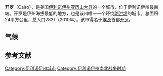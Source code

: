 {{Infobox settlement
| name = 开罗
| native_name = Cairo
| image_skyline = PublicLibraryCairoIL.jpg
| image_caption = 开罗公共图书馆
| image_flag = 
| image_shield = 
| pushpin_map = USA Illinois
| pushpin_label_position = left
| coordinates_region = PL
| subdivision_type = 国家
| subdivision_name = 美国
| subdivision_type1 = [[美国行政区划|州]]
| subdivision_name1 = [[伊利诺伊州|伊利诺伊州]]
| subdivision_type2 = [[县_(美国)|县]]
| subdivision_name2 = [[亞歷山大縣_(伊利諾伊州)|亚历山大县]]
| area_total_km2 = 24
| population_as_of = 2010年
| population_total = 2831
| population_density_km2 = auto
| timezone = [[北美中部时区|北美中部时间（CST）]]
| utc_offset = -6
| timezone_DST = [[北美中部时区|北美中部夏令时间（CDT）]]
| utc_offset_DST = -5
| latd = 37 | latm = 0 | lats = 47 | latNS = N | longd = 89 | longm = 10 | longs = 49 | longEW = W
| postal_code_type = 邮编
| postal_code = 62914
| website = http://www.bialogard.info/ }}
'''开罗'''（Cairo），是美国[[伊利诺伊州|伊利诺伊州]][[亞歷山大縣_(伊利諾伊州)|亚历山大县]]的一个城市，位于伊利诺伊州最南端。开罗是伊州海拔最低的地方，也是该州唯一一个环绕[[防洪堤|防洪堤]]的城市。总面积24平方公里，总人口2831（2010年）。该市得名于[[埃及|埃及]]首都[[开罗|开罗]]。

== 气候 ==
{{Weather box |imperial first = N |location = 开罗
|single line = Y
|Jan record high F =  75
|Feb record high F =  77
|Mar record high F =  85
|Apr record high F =  94
|May record high F =  98
|Jun record high F = 106
|Jul record high F = 108
|Aug record high F = 103
|Sep record high F = 103
|Oct record high F =  92
|Nov record high F =  82
|Dec record high F =  79
|year record high F =108
|Jan high F = 42.7
|Feb high F = 47.9
|Mar high F = 58.5<!--rounds down to 58-->
|Apr high F = 69.6
|May high F = 78.1
|Jun high F = 86.2
|Jul high F = 89.0
|Aug high F = 88.1
|Sep high F = 81.3
|Oct high F = 70.3
|Nov high F = 57.9
|Dec high F = 45.6
|year high F =67.9
|Jan low F = 25.2
|Feb low F = 29.1
|Mar low F = 36.9
|Apr low F = 46.4
|May low F = 56.9
|Jun low F = 65.1
|Jul low F = 68.8
|Aug low F = 67.0
|Sep low F = 58.6
|Oct low F = 47.2
|Nov low F = 38.3
|Dec low F = 28.9
|year low F =47.4
|Jan record low F = −12
|Feb record low F =  −5
|Mar record low F =   6
|Apr record low F =  25
|May record low F =  36
|Jun record low F =  45
|Jul record low F =  56
|Aug record low F =  50
|Sep record low F =  39
|Oct record low F =  27
|Nov record low F =   5
|Dec record low F =  −9
|year record low F= −12
|precipitation colour = green
|Jan precipitation inch = 3.69
|Feb precipitation inch = 3.77
|Mar precipitation inch = 4.05
|Apr precipitation inch = 4.63
|May precipitation inch = 5.27
|Jun precipitation inch = 3.91
|Jul precipitation inch = 4.14
|Aug precipitation inch = 3.01
|Sep precipitation inch = 3.19
|Oct precipitation inch = 4.05
|Nov precipitation inch = 4.46
|Dec precipitation inch = 4.47
|year precipitation inch=
|Jan snow inch = 3.1
|Feb snow inch = 2.4
|Mar snow inch = 1.6
|Apr snow inch = 0
|May snow inch = 0
|Jun snow inch = 0
|Jul snow inch = 0
|Aug snow inch = 0
|Sep snow inch = 0
|Oct snow inch = 0
|Nov snow inch = 0.3
|Dec snow inch = 1.1
|year snow inch =8.6
|unit precipitation days = 0.01 in
|Jan precipitation days =  8.3
|Feb precipitation days =  9.5
|Mar precipitation days =  9.8
|Apr precipitation days = 10.8
|May precipitation days = 10.6
|Jun precipitation days =  9.1
|Jul precipitation days =  7.9
|Aug precipitation days =  6.9
|Sep precipitation days =  6.4
|Oct precipitation days =  7.9
|Nov precipitation days =  9.1
|Dec precipitation days = 10.1
|year precipitation days=
|Jan sun = 144.4
|Feb sun = 150.5
|Mar sun = 198.0
|Apr sun = 238.8
|May sun = 277.8
|Jun sun = 307.4
|Jul sun = 318.9
|Aug sun = 300.8
|Sep sun = 242.4
|Oct sun = 216.9
|Nov sun = 139.3
|Dec sun = 125.4
|year sun=2660.6
|source 1 = NOAA (1981–2010 temperature and precipitation normals, sun 1961–1987)<ref name = NOAA>{{cite web |url=ftp://ftp.ncdc.noaa.gov/pub/data/normals/1981-2010/products/station/USW00093809.normals.txt |publisher=National Oceanic and Atmospheric Administration |title=Station Name: IL CAIRO 3N |deadurl=no |accessdate=2013-04-15}}</ref><ref name = "NOAA DOSSIER">
{{cite web
| url = ftp://ftp.atdd.noaa.gov/pub/GCOS/WMO-Normals/TABLES/REG_IV/US/GROUP1/00111166.TXT
| title = Cairo/WSO City IL Climate Normals 1961-1987
| publisher = [[National_Oceanic_and_Atmospheric_Administration|National Oceanic and Atmospheric Administration]]
| accessdate = December 10, 2013
}}</ref>
|source 2 = Western Regional Climate Center (snow normals 1948–2012),<ref name = WRCC >{{cite web
| url = http://www.wrcc.dri.edu/cgi-bin/cliMAIN.pl?il1166
| title = General Climate Summary Tables
| publisher = Western Regional Climate Center
| accessdate = February 28, 2013
| archive-date = 2019-11-03
| archive-url = https://web.archive.org/web/20191103052431/https://wrcc.dri.edu/cgi-bin/cliMAIN.pl?il1166
| dead-url = no
}}</ref> The Weather Channel (extremes) <ref>{{cite web|url = http://www.weather.com/weather/wxclimatology/monthly/graph/USIL0168|title = Climate Statistics for Cairo, Illinois|accessdate = March 23, 2012|archive-date = 2012-09-09|archive-url = https://www.webcitation.org/6AYZUaK7e?url=http://www.weather.com/weather/wxclimatology/monthly/graph/USIL0168|dead-url = no}}</ref>
|date=April 2012}}

==参考文献==
{{reflist}}

{{亞歷山大縣 (伊利諾伊州)}}

[[Category:伊利诺伊州城市|Category:伊利诺伊州城市]]
[[Category:伊利诺伊州南北战争时期|Category:伊利诺伊州南北战争时期]]